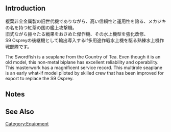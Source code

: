 {{EquipmentInfo}}

==Introduction==
複葉非全金属製の旧世代機でありながら、高い信頼性と運用性を誇る、メカジキの名を持つ紅茶の国の艦上攻撃機。<br>
旧式ながら赫々たる戦果をおさめた傑作機、その水上機型を強化改修、<br>
S9 Ospreyの後継機として輸出導入するif多用途作戦水上機を駆る熟練水上機作戦部隊です。

The Swordfish is a seaplane from the Country of Tea. Even though it is an old model, this non-metal biplane has excellent reliability and operability.
This masterwork has a magnificent service record.
This multirole seaplane is an early what-if model piloted by skilled crew that has been improved for export to replace the S9 Osprey.

==Notes==

==See Also==
{{Equipmentlist}}
[[Category:Equipment]]